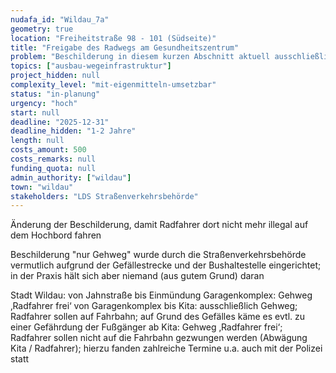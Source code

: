 ```yaml
---
nudafa_id: "Wildau_7a"
geometry: true
location: "Freiheitstraße 98 - 101 (Südseite)"
title: "Freigabe des Radwegs am Gesundheitszentrum"
problem: "Beschilderung in diesem kurzen Abschnitt aktuell ausschließlich als Gehweg (Zeichen 239) trotz ausreichender Breite (2,90 m) für gemeinsamen Geh- und Radweg (Zeichen 240, Mindestanforderung 2,50 m), getrennten Geh-/Radweg (Zeichen 241, Mindestbreite Radweg 1,50 m, Trennstrich notwendig) bzw. Gehweg / Rad frei (Zeichen 239 + Zusatzzeiche 1022-20) und entsprechender Ausweisung davor und dahinter; wichtiger hoch frequentierter Schulweg, alternatives Fahren auf der Fahrbahn aufgrund hoher Verkehrsbelastung nur für geübte und selbstbewusste Radler"
topics: ["ausbau-wegeinfrastruktur"]
project_hidden: null
complexity_level: "mit-eigenmitteln-umsetzbar"
status: "in-planung"
urgency: "hoch"
start: null
deadline: "2025-12-31"
deadline_hidden: "1-2 Jahre"
length: null
costs_amount: 500
costs_remarks: null
funding_quota: null
admin_authority: ["wildau"]
town: "wildau"
stakeholders: "LDS Straßenverkehrsbehörde"
---
```

Änderung der Beschilderung, damit Radfahrer dort nicht mehr illegal auf dem Hochbord fahren

Beschilderung "nur Gehweg" wurde durch die Straßenverkehrsbehörde vermutlich aufgrund der Gefällestrecke und der Bushaltestelle eingerichtet; in der Praxis hält sich aber niemand (aus gutem Grund) daran

Stadt Wildau: von Jahnstraße bis Einmündung Garagenkomplex: Gehweg ‚Radfahrer frei‘
von Garagenkomplex bis Kita: ausschließlich Gehweg; Radfahrer sollen auf Fahrbahn; auf Grund des Gefälles käme es evtl. zu einer Gefährdung der Fußgänger
ab Kita: Gehweg ‚Radfahrer frei‘; Radfahrer sollen nicht auf die Fahrbahn gezwungen werden (Abwägung Kita / Radfahrer); hierzu fanden zahlreiche Termine u.a. auch mit der Polizei statt  
